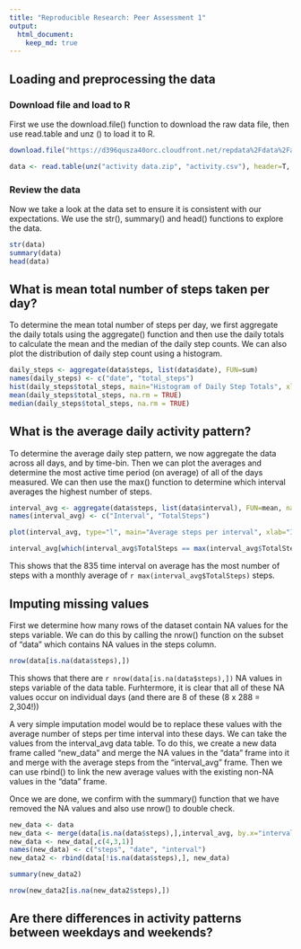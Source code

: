 ```yaml
---
title: "Reproducible Research: Peer Assessment 1"
output: 
  html_document:
    keep_md: true
---
```



## Loading and preprocessing the data

### Download file and load to R

First we use the download.file() function to download the raw data file, then use read.table and unz
() to load it to R.

```r

download.file("https://d396qusza40orc.cloudfront.net/repdata%2Fdata%2Factivity.zip", "activity data.zip")

data <- read.table(unz("activity data.zip", "activity.csv"), header=T, sep=",")


```

### Review the data

Now we take a look at the data set to ensure it is consistent with our expectations. We use the str(), summary() and head() functions to explore the data.

```r

str(data)
summary(data)
head(data)

```

## What is mean total number of steps taken per day?

To determine the mean total number of steps per day, we first aggregate the daily totals using the aggregate() function and then use the daily totals to calculate the mean and the median of the daily step counts.  We can also plot the distribution of daily step count using a histogram.

```r

daily_steps <- aggregate(data$steps, list(data$date), FUN=sum)
names(daily_steps) <- c("date", "total_steps")
hist(daily_steps$total_steps, main="Histogram of Daily Step Totals", xlab = "Daily Steps Totals")
mean(daily_steps$total_steps, na.rm = TRUE)
median(daily_steps$total_steps, na.rm = TRUE)

```


## What is the average daily activity pattern?

To determine the average daily step pattern, we now aggregate the data across all days, and by time-bin.  Then we can plot the averages and determine the most active time period (on average) of all of the days measured.  We can then use the max() function to determine which interval averages the highest number of steps. 


```r

interval_avg <- aggregate(data$steps, list(data$interval), FUN=mean, na.rm=TRUE)
names(interval_avg) <- c("Interval", "TotalSteps")

plot(interval_avg, type="l", main="Average steps per interval", xlab="Interval", ylab="Average No. Steps")

interval_avg[which(interval_avg$TotalSteps == max(interval_avg$TotalSteps)),]

```

This shows that the 835 time interval on average has the most number of steps with a monthly average of `r max(interval_avg$TotalSteps)` steps.

## Imputing missing values

First we determine how many rows of the dataset contain NA values for the steps variable.  We can do this by calling the nrow() function on the subset of "data" which contains NA values in the steps column.

```r

nrow(data[is.na(data$steps),])

```

This shows that there are `r nrow(data[is.na(data$steps),])` NA values in steps variable of the data table. Furhtermore, it is clear that all of these NA values occur on individual days (and there are 8 of these (8 x 288 = 2,304!))

A very simple imputation model would be to replace these values with the average number of steps per time interval into these days.  We can take the values from the interval_avg data table.  To do this, we create a new data frame called "new_data" and merge the NA values in the "data" frame into it and merge with the average steps from the "interval_avg" frame.  Then we can use rbind() to link the new average values with the existing non-NA values in the "data" frame.

Once we are done, we confirm with the summary() function that we have removed the NA values and also use nrow() to double check.

```r

new_data <- data
new_data <- merge(data[is.na(data$steps),],interval_avg, by.x="interval", by.y="Interval", all.x=TRUE)
new_data <- new_data[,c(4,3,1)]
names(new_data) <- c("steps", "date", "interval")
new_data2 <- rbind(data[!is.na(data$steps),], new_data)

summary(new_data2)

nrow(new_data2[is.na(new_data2$steps),])

```


## Are there differences in activity patterns between weekdays and weekends?
